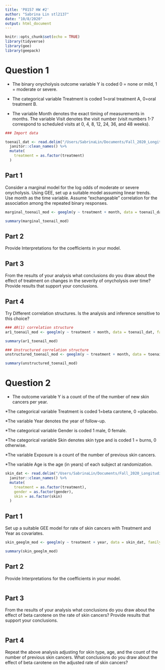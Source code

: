 ```yaml
---
title: 'P8157 HW #2'
author: "Sabrina Lin stl2137"
date: "10/8/2020"
output: html_document
---
```


```r
knitr::opts_chunk$set(echo = TRUE)
library(tidyverse)
library(gee)
library(geepack)
```

# Question 1 

* The binary onycholysis outcome variable Y is coded 0 = none or mild, 1 = moderate or severe. 

* The categorical variable Treatment is coded 1=oral treatment A, 0=oral treatment B. 

* The variable Month denotes the exact timing of measurements in months. The variable Visit denotes the visit number (visit numbers 1-7 correspond to scheduled visits at 0, 4, 8, 12, 24, 36, and 48 weeks).

```r
### Import data

toenail_dat <- read.delim("/Users/SabrinaLin/Documents/Fall_2020_Longitudinal/HW2/toenail.txt", header = TRUE, sep = "", col.names = c("ID", "Y", "Treatment", "Month", "Visit")) %>% 
  janitor::clean_names() %>% 
  mutate(
    treatment = as.factor(treatment)
  )
```

## Part 1

Consider a marginal model for the log odds of moderate or severe onycholysis. Using GEE, set up a suitable model assuming linear trends. Use month as the time variable. Assume “exchangeable” correlation for the association among the repeated binary responses.

```r
marginal_toenail_mod <- geeglm(y ~ treatment + month, data = toenail_dat, family = "binomial" (link = "logit"), id = id, corstr = "exchangeable")

summary(marginal_toenail_mod)
```

## Part 2 

Provide Interpretations for the coefficients in your model.

## Part 3

From the results of your analysis what conclusions do you draw about the effect of treatment on changes in the severity of onycholysis over time? Provide results that support your conclusions.

## Part 4

Try Different correlation structures. Is the analysis and inference sensitive to this choice?

```r
### AR(1) correlation structure
ar1_toenail_mod <- geeglm(y ~ treatment + month, data = toenail_dat, family = "binomial" (link = "logit"), id = id, corstr = "ar1")

summary(ar1_toenail_mod)

### Unstructured correlation structure
unstructured_toenail_mod <- geeglm(y ~ treatment + month, data = toenail_dat, family = "binomial" (link = "logit"), id = id, corstr = "unstructured")

summary(unstructured_toenail_mod)
```

# Question 2

* The outcome variable Y is a count of the of the number of new skin cancers per year. 

*The categorical variable Treatment is coded 1=beta carotene, 0 =placebo. 

*The variable Year denotes the year of follow-up. 

*The categorical variable Gender is coded 1 male, 0 female. 

*The categorical variable Skin denotes skin type and is coded 1 = burns, 0 otherwise. 

*The variable Exposure is a count of the number of previous skin cancers. 

*The variable Age is the age (in years) of each subject at randomization.

```r
skin_dat <- read.delim("/Users/SabrinaLin/Documents/Fall_2020_Longitudinal/HW2/skin.txt", header = TRUE, sep = "", col.names = c("ID", "Center", "Age", "Skin", "Gender", "Exposure", "Y", "Treatment", "Year")) %>% 
  janitor::clean_names() %>% 
  mutate(
    treatment = as.factor(treatment),
    gender = as.factor(gender),
    skin = as.factor(skin)
  )
```

## Part 1
Set up a suitable GEE model for rate of skin cancers with Treatment and Year as covariates.

```r
skin_geeglm_mod <- geeglm(y ~ treatment + year, data = skin_dat, family = "poisson", id = id, corstr = "unstructured")

summary(skin_geeglm_mod)
```

## Part 2
Provide Interpretations for the coefficients in your model.

```r

```

## Part 3
From the results of your analysis what conclusions do you draw about the effect of beta carotene on the rate of skin cancers? Provide results that support your conclusions.

```r

```

## Part 4
Repeat the above analysis adjusting for skin type, age, and the count of the number of previous skin cancers. What conclusions do you draw about the effect of beta carotene on the adjusted rate of skin cancers?

```r

```

